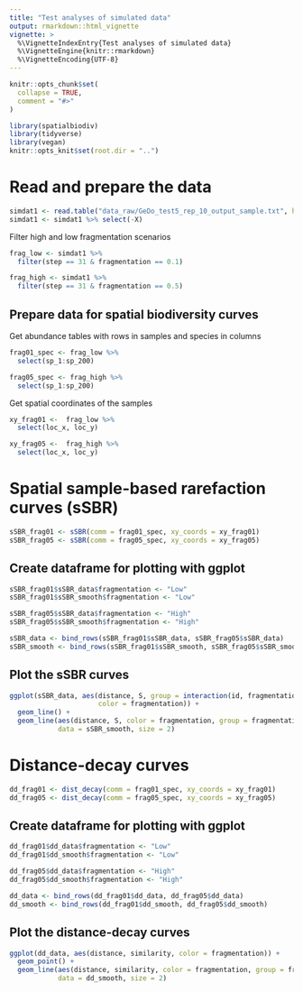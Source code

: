 ```yaml
---
title: "Test analyses of simulated data"
output: rmarkdown::html_vignette
vignette: >
  %\VignetteIndexEntry{Test analyses of simulated data}
  %\VignetteEngine{knitr::rmarkdown}
  %\VignetteEncoding{UTF-8}
---
```


```r
knitr::opts_chunk$set(
  collapse = TRUE,
  comment = "#>"
)
```

```r
library(spatialbiodiv)
library(tidyverse)
library(vegan)
knitr::opts_knit$set(root.dir = "..")
```

# Read and prepare the data

```r
simdat1 <- read.table("data_raw/GeDo_test5_rep_10_output_sample.txt", header = TRUE, sep = ",")
simdat1 <- simdat1 %>% select(-X)
```

Filter high and low fragmentation scenarios

```r
frag_low <- simdat1 %>%
  filter(step == 31 & fragmentation == 0.1)

frag_high <- simdat1 %>%
  filter(step == 31 & fragmentation == 0.5)
```

## Prepare data for spatial biodiversity curves

Get abundance tables with rows in samples and species in columns

```r
frag01_spec <- frag_low %>%
  select(sp_1:sp_200)

frag05_spec <- frag_high %>%
  select(sp_1:sp_200)
```

Get spatial coordinates of the samples

```r
xy_frag01 <-  frag_low %>%
  select(loc_x, loc_y)

xy_frag05 <-  frag_high %>%
  select(loc_x, loc_y)
```

# Spatial sample-based rarefaction curves (sSBR)

```r
sSBR_frag01 <- sSBR(comm = frag01_spec, xy_coords = xy_frag01)
sSBR_frag05 <- sSBR(comm = frag05_spec, xy_coords = xy_frag05)
```

## Create dataframe for plotting with ggplot

```r
sSBR_frag01$sSBR_data$fragmentation <- "Low"
sSBR_frag01$sSBR_smooth$fragmentation <- "Low"

sSBR_frag05$sSBR_data$fragmentation <- "High"
sSBR_frag05$sSBR_smooth$fragmentation <- "High"

sSBR_data <- bind_rows(sSBR_frag01$sSBR_data, sSBR_frag05$sSBR_data)
sSBR_smooth <- bind_rows(sSBR_frag01$sSBR_smooth, sSBR_frag05$sSBR_smooth)

```

## Plot the sSBR curves

```r
ggplot(sSBR_data, aes(distance, S, group = interaction(id, fragmentation),
                      color = fragmentation)) +
  geom_line() +
  geom_line(aes(distance, S, color = fragmentation, group = fragmentation),
            data = sSBR_smooth, size = 2)
```

# Distance-decay curves

```r
dd_frag01 <- dist_decay(comm = frag01_spec, xy_coords = xy_frag01)
dd_frag05 <- dist_decay(comm = frag05_spec, xy_coords = xy_frag05)
```

## Create dataframe for plotting with ggplot

```r
dd_frag01$dd_data$fragmentation <- "Low"
dd_frag01$dd_smooth$fragmentation <- "Low"

dd_frag05$dd_data$fragmentation <- "High"
dd_frag05$dd_smooth$fragmentation <- "High"

dd_data <- bind_rows(dd_frag01$dd_data, dd_frag05$dd_data)
dd_smooth <- bind_rows(dd_frag01$dd_smooth, dd_frag05$dd_smooth)
```

## Plot the distance-decay curves

```r
ggplot(dd_data, aes(distance, similarity, color = fragmentation)) +
  geom_point() +
  geom_line(aes(distance, similarity, color = fragmentation, group = fragmentation),
            data = dd_smooth, size = 2)
```
